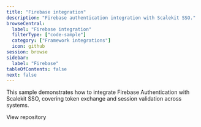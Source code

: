 ```yaml
---
title: "Firebase integration"
description: "Firebase authentication integration with Scalekit SSO."
browseCentral:
  label: "Firebase integration"
  filterType: ["code-sample"]
  category: ["Framework integrations"]
  icon: github
session: browse
sidebar:
  label: "Firebase"
tableOfContents: false
next: false
---
```


This sample demonstrates how to integrate Firebase Authentication with Scalekit SSO, covering token exchange and session validation across systems.


<LinkButton href="https://github.com/scalekit-inc/scalekit-firebase-sso" target="_blank" rel="noopener" icon="github">View repository</LinkButton>
